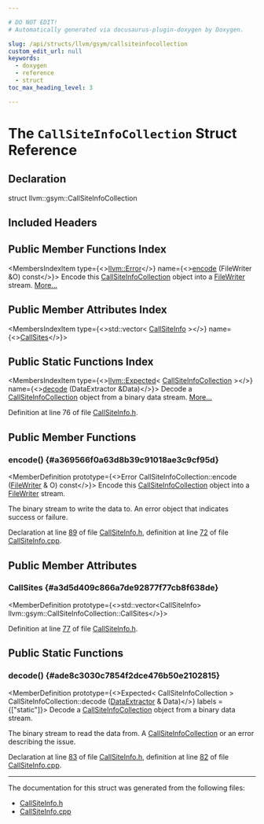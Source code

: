 ```yaml
---

# DO NOT EDIT!
# Automatically generated via docusaurus-plugin-doxygen by Doxygen.

slug: /api/structs/llvm/gsym/callsiteinfocollection
custom_edit_url: null
keywords:
  - doxygen
  - reference
  - struct
toc_max_heading_level: 3

---
```





# The `CallSiteInfoCollection` Struct Reference

<DoxygenPage pluginConfig={pluginConfig}>



## Declaration

<CodeBlock>struct llvm::gsym::CallSiteInfoCollection</CodeBlock>

## Included Headers

<IncludesList>
<IncludesListItem
  filePath="llvm/DebugInfo/GSYM/CallSiteInfo.h"
  permalink="/docs/api/files/include/include/llvm/include/llvm/debuginfo/include/llvm/debuginfo/gsym/callsiteinfo-h"
  isLocal="true" />
</IncludesList>

## Public Member Functions Index

<MembersIndex>

<MembersIndexItem
  type={<><a href="/docs/api/classes/llvm/error">llvm::Error</a></>}
  name={<><a href="#a369566f0a63d8b39c91018ae3c9cf95d">encode</a> (FileWriter &amp;O) const</>}>
Encode this <a href="/docs/api/structs/llvm/gsym/callsiteinfocollection">CallSiteInfoCollection</a> object into a <a href="/docs/api/classes/llvm/gsym/filewriter">FileWriter</a> stream. <a href="#a369566f0a63d8b39c91018ae3c9cf95d">More...</a>
</MembersIndexItem>

</MembersIndex>

## Public Member Attributes Index

<MembersIndex>

<MembersIndexItem
  type={<>std::vector&lt; <a href="/docs/api/structs/llvm/gsym/callsiteinfo">CallSiteInfo</a> &gt;</>}
  name={<><a href="#a3d5d409c866a7de92877f77cb8f638de">CallSites</a></>}>
</MembersIndexItem>

</MembersIndex>

## Public Static Functions Index

<MembersIndex>

<MembersIndexItem
  type={<><a href="/docs/api/classes/llvm/expected">llvm::Expected</a>&lt; <a href="/docs/api/structs/llvm/gsym/callsiteinfocollection">CallSiteInfoCollection</a> &gt;</>}
  name={<><a href="#ade8c3030c7854f2dce476b50e2102815">decode</a> (DataExtractor &amp;Data)</>}>
Decode a <a href="/docs/api/structs/llvm/gsym/callsiteinfocollection">CallSiteInfoCollection</a> object from a binary data stream. <a href="#ade8c3030c7854f2dce476b50e2102815">More...</a>
</MembersIndexItem>

</MembersIndex>


Definition at line 76 of file <a href="/docs/api/files/include/include/llvm/include/llvm/debuginfo/include/llvm/debuginfo/gsym/callsiteinfo-h">CallSiteInfo.h</a>.

<SectionDefinition>

## Public Member Functions

### encode() {#a369566f0a63d8b39c91018ae3c9cf95d}

<MemberDefinition
  prototype={<>Error CallSiteInfoCollection::encode (<a href="/docs/api/classes/llvm/gsym/filewriter">FileWriter</a> &amp; O) const</>}>
Encode this <a href="/docs/api/structs/llvm/gsym/callsiteinfocollection">CallSiteInfoCollection</a> object into a <a href="/docs/api/classes/llvm/gsym/filewriter">FileWriter</a> stream.

<ParametersList title="Parameters">
<ParametersListItem name="O">The binary stream to write the data to.</ParametersListItem>
</ParametersList>

<SectionUser title="Returns">
An error object that indicates success or failure.
</SectionUser>

Declaration at line <a href="/docs/api/files/include/include/llvm/include/llvm/debuginfo/include/llvm/debuginfo/gsym/callsiteinfo-h/#l00089">89</a> of file <a href="/docs/api/files/include/include/llvm/include/llvm/debuginfo/include/llvm/debuginfo/gsym/callsiteinfo-h">CallSiteInfo.h</a>, definition at line <a href="/docs/api/files/lib/lib/debuginfo/lib/debuginfo/gsym/callsiteinfo-cpp/#l00072">72</a> of file <a href="/docs/api/files/lib/lib/debuginfo/lib/debuginfo/gsym/callsiteinfo-cpp">CallSiteInfo.cpp</a>.
</MemberDefinition>

</SectionDefinition>

<SectionDefinition>

## Public Member Attributes

### CallSites {#a3d5d409c866a7de92877f77cb8f638de}

<MemberDefinition
  prototype={<>std::vector&lt;CallSiteInfo&gt; llvm::gsym::CallSiteInfoCollection::CallSites</>}>

Definition at line <a href="/docs/api/files/include/include/llvm/include/llvm/debuginfo/include/llvm/debuginfo/gsym/callsiteinfo-h/#l00077">77</a> of file <a href="/docs/api/files/include/include/llvm/include/llvm/debuginfo/include/llvm/debuginfo/gsym/callsiteinfo-h">CallSiteInfo.h</a>.
</MemberDefinition>

</SectionDefinition>

<SectionDefinition>

## Public Static Functions

### decode() {#ade8c3030c7854f2dce476b50e2102815}

<MemberDefinition
  prototype={<>Expected&lt; CallSiteInfoCollection &gt; CallSiteInfoCollection::decode (<a href="/docs/api/classes/llvm/dataextractor">DataExtractor</a> &amp; Data)</>}
  labels = {["static"]}>
Decode a <a href="/docs/api/structs/llvm/gsym/callsiteinfocollection">CallSiteInfoCollection</a> object from a binary data stream.

<ParametersList title="Parameters">
<ParametersListItem name="Data">The binary stream to read the data from.</ParametersListItem>
</ParametersList>

<SectionUser title="Returns">
A <a href="/docs/api/structs/llvm/gsym/callsiteinfocollection">CallSiteInfoCollection</a> or an error describing the issue.
</SectionUser>

Declaration at line <a href="/docs/api/files/include/include/llvm/include/llvm/debuginfo/include/llvm/debuginfo/gsym/callsiteinfo-h/#l00083">83</a> of file <a href="/docs/api/files/include/include/llvm/include/llvm/debuginfo/include/llvm/debuginfo/gsym/callsiteinfo-h">CallSiteInfo.h</a>, definition at line <a href="/docs/api/files/lib/lib/debuginfo/lib/debuginfo/gsym/callsiteinfo-cpp/#l00082">82</a> of file <a href="/docs/api/files/lib/lib/debuginfo/lib/debuginfo/gsym/callsiteinfo-cpp">CallSiteInfo.cpp</a>.
</MemberDefinition>

</SectionDefinition>

<hr/>

The documentation for this struct was generated from the following files:

<ul>
<li><a href="/docs/api/files/include/include/llvm/include/llvm/debuginfo/include/llvm/debuginfo/gsym/callsiteinfo-h">CallSiteInfo.h</a></li>
<li><a href="/docs/api/files/lib/lib/debuginfo/lib/debuginfo/gsym/callsiteinfo-cpp">CallSiteInfo.cpp</a></li>
</ul>

</DoxygenPage>
